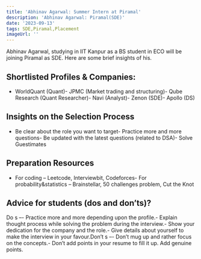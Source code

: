 ```yaml
---
title: 'Abhinav Agarwal: Summer Intern at Piramal'
description: 'Abhinav Agarwal: Piramal(SDE)'
date: '2023-09-13'
tags: SDE,Piramal,Placement
imageUrl: ''
---
```


Abhinav Agarwal, studying in IIT Kanpur as a BS student in ECO will be joining Piramal as SDE. Here are some brief insights of his.

## Shortlisted Profiles & Companies:
- WorldQuant (Quant)- JPMC (Market trading and structuring)- Qube Research (Quant Researcher)- Navi (Analyst)- Zenon (SDE)- Apollo (DS)

## Insights on the Selection Process
- Be clear about the role you want to target- Practice more and more questions- Be updated with the latest questions (related to DSA)- Solve Guestimates

##  Preparation Resources
- For coding – Leetcode, Interviewbit, Codeforces- For probability&statistics – Brainstellar, 50    challenges problem, Cut the Knot

## Advice for students (dos and don’ts)? 
Do s –- Practice more and more depending upon the profile.- Explain thought process while solving the problem during the interview.- Show your dedication for the company and the role.- Give details about yourself to make the interview in your favour.Don’t s –- Don’t mug up and rather focus on the concepts.- Don’t add points in your resume to fill it up. Add genuine points.

